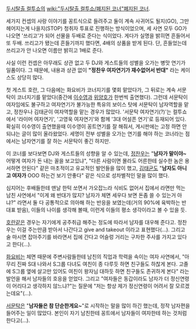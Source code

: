 [[두시탈출 컬투쇼]]의 [[wiki:"두시탈출 컬투쇼/폐지된 코너"폐지된 코너]].

세가지 컨셉의 사랑 이야기를 꽁트식으로 들려주고 둘이 계속 사귀어도 될지(GO), 그만 헤어지는게 나을지(STOP) 청취자 투표로 진행하는 방식이었으며, 세 사연 모두 GO가 나오면 '쓰리고'가 되어 선물을 두배로 준다는 식이었다. 게다가 실명을 밝히면 흔들어서 또 두배. 쓰리고가 됐는데 흔들기까지 했다면, 4배의 상품을 받게 된다. 단, 흔들었는데 쓰리고가 안 나오면 이름만 밝히고 1배로 준다.

사실 이런 컨셉은 아무래도 상관 없고 두 DJ와 게스트들의 성별을 오가는 병맛 연기가 일품이다. 그 때문에, 내용과 상관 없이 '''"정찬우 여자연기가 재수없어서 반대"''' 라는 케이스도 상당히 많다.

첫 게스트 호란, 그 다음에는 화요비가 코너지기를 몇회 맡았다가, 그 뒤로는 계속 서문탁이 코너지기를 맡았다(중간에 [[이수영]]과 [[위양호]]가 한번씩 출연했다). 그런데 서문탁이 여자임에도 불구하고 여자연기가 불가능한 특유의 보이스 탓에 서문탁이 남자역할을 맡고, 정찬우나 김태균이 여자역할을 맡는 경우가 많았다. '서문탁 여자연기(?)'는 컬투쇼에서 '라이머 여자연기', '고영욱 여자연기'와 함께 '3대 어설픈 연기'로 등재되어 있다. 확실히 이수영이 출연했을때 이수영이 꽁트연기를 잘 해줘서, 게시판에는 고정 하면 안되냐는 글이 많이 올라왔었다. 세명이 전부 성별을 오가는 연기를 해야 하는 코너라는 점에서는 남자연기를 잘 하는 서문탁이 좋긴 하지만.

이 코너를 보다보면 DJ와 게스트들의 성향을 알 수 있는데, [[정찬우]]는 "'''남자가 말이야~''' 어떻게 여자가 돈 내는 꼴을 보고있냐", "다른 사람이면 몰라도 어른한테 실수한 놈은 용서하면 안된다" 같은 마초적이고 유교적인 발언들을 많이 했고, [[김태균]]도 "'''남자도 아니고 여자가''' OOO 하는건 보기 안좋다" 같은 식으로 성차별적인 말을 많이 했다.

심지어는 후배들한테 맨날 한턱 쏘면서 가오잡느라 식비도 없어서 집에서 라면만 먹는 남친 사연에서 "이게 왜 반대가 많지? 남자가 체면 세우다 보면 돈좀 쓸 수 있는거 아냐?" 라면서 둘 다 공통적으로 의아해 하는 반응을 보였는데(거의 90%에 육박하는 반대표 받음), 이들의 나이를 생각해 볼때, 이런게 이들의 평소 생각이라고 볼 수 있을 듯.

[[호란]]같은 경우는 자기에게 공주취급 해주는 정도에 따라서 남자를 대우해 준다고. 정찬우는 이걸 주는만큼 받아서 나간다고 give and takeout 이라고 표현했다(…). 그리고 술 마시면 잡아주기를 바라면서 집에 간다고 어슬렁 거리는 구차한 주사를 가지고 있다고 한다(…).

[[화요비]]는 체면 때문에 주변사람들한테 남친의 직업과 학력을 속이는 여자 사연에서, "아무리 진짜 S대 나와서 S그룹 다녀도 여친이 종 다루듯 하면 친구들도 하찮게 본다. 고졸에 S그룹 옆에 살고만 있어도 여친이 왕자님 대하듯 하면 친구들도 존귀하게 본다" 라는 발언을 해서 남자들의 호응을 얻었다. 그리고 "여자들은 동갑이라도 남자가 더 정신연령이 어리다고 생각하지 않느냐?"는 질문에 "저는 항상 제가 정신연령이 어려서 잘 모르겠는데요"(…).

[[서문탁]]은 "'''남자들은 참 단순한게요~'''"로 시작하는 말을 많이 하긴 했는데, 정작 남자편을 들어주는 일이 많았다. 본인이 자기 남친한테 꽁트에서 남자들이 여자한테 하는 것처럼 한다고(…).
